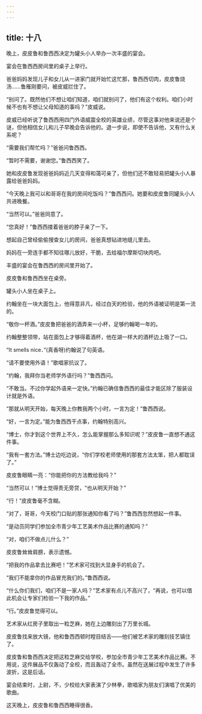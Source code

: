 ```yaml
---
---
---
```

title: 十八
---




晚上，皮皮鲁和鲁西西决定为罐头小人举办一次丰盛的宴会。

宴会在鲁西西房间里的桌子上举行。

爸爸妈妈发现儿子和女儿从一进家门就开始忙这忙那，鲁西西切肉，皮皮鲁烧汤……鲁雁刚要问，被皮威拦住了。

“别问了。既然他们不想让咱们知道，咱们就别问了，他们有这个权利。咱们小时候不也有不想让父母知道的事吗？”皮威说。

皮威已经听说了鲁西西用四门外语威震全校的英雄业绩，尽管这事对他来说还是个谜，但他相信女儿和儿子早晚会告诉他的。退一步说，即使不告诉他，又有什么关系呢？

“需要我们帮忙吗？”爸爸问鲁西西。

“暂时不需要，谢谢您。”鲁西西笑了。

她和皮皮鲁发现爸爸妈妈近几天变得和蔼可亲了，但他们还不敢轻易把罐头小人暴露给爸爸妈妈。

“今天晚上我可以和哥哥在我的房间吃饭吗？”鲁西西问。她要和皮皮鲁同罐头小人共进晚餐。

“当然可以。”爸爸同意了。

“您真好！”鲁西西搂着爸爸的脖子亲了一下。





想起自己曾经偷偷搜查女儿的房间，爸爸真想钻进地缝儿里去。

妈妈在一旁连手都不知往哪儿放好，干脆，去给福尔摩斯切块肉吧。

丰盛的宴会在鲁西西的房间里开始了。

皮皮鲁和鲁西西坐在桌旁。

罐头小人坐在桌子上。

约翰坐在一块大面包上，他得意非凡，经过白天的检验，他的外语被证明是第一流的。

“敬你一杯酒。”皮皮鲁把爸爸的酒弄来一小杯，足够约翰喝一年的。

约翰整整领带，站在面包上才够得着酒杯，他在湖一样大的酒杯边上吸了一口。

“It smells nice．”(真香呀)约翰说了句英语。

“请不要使用外语！”歌唱家抗议了。

“约翰，我拜你当老师学外语行吗？”鲁西西问。

“不敢当。不过你学起外语来一定快。”约翰已确信鲁西西的最佳才能区除了服装设计就是外语。

“那就从明天开始，每天晚上你教我两个小时，一言为定！”鲁西西说。

“好，一言为定。”能为鲁西西干点事，约翰特别高兴。

“博士，你才到这个世界上不久，怎么能掌握那么多知识呢？”皮皮鲁一直想不通这件事。

“我有一套方法。”博士边吃边说，“你们学校老师使用的那套方法太笨，把人都耽误了。”

皮皮鲁眼睛一亮：“你能把你的方法教给我吗？”

“当然可以！”博士觉得责无旁贷，“也从明天开始？”

“行！”皮皮鲁毫不含糊。

“对了，哥哥，今天校门口贴的那张通知你看了吗？”鲁西西忽然想起一件事。

“是动员同学们参加全市青少年工艺美术作品比赛的通知吗？”

“对，咱们不做点儿什么？”

皮皮鲁耸耸肩膀，表示遗憾。

“把我的作品拿去比赛吧！”艺术家可找到大显身手的机会了。

“我们不能拿你的作品冒充我们的。”鲁西西说。

“什么你们我们，咱们不是一家人吗？”艺术家有点儿不高兴了，“再说，也可以借此机会让专家们检验一下我的作品。”

“行。”皮皮鲁觉得可以。

艺术家从红房子里取出一粒芝麻，她在上边雕刻出了万里长城。

皮皮鲁找来放大镜，他和鲁西西顿时瞠目结舌——他们被艺术家的雕刻技艺镇住了。

皮皮鲁和鲁西西决定把这粒芝麻交给学校，参加全市青少年工艺美术作品比赛。不用说，这件展品不仅轰动了全校，而且轰动了全市。虽然在送展过程中发生了许多波折，这是后话。

宴会结束时，上尉，不，少校给大家表演了少林拳，歌唱家为朋友们演唱了优美的歌曲。

这天晚上，皮皮鲁和鲁西西睡得很香。